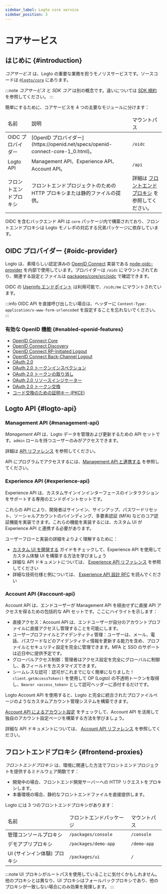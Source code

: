 ```yaml
---
sidebar_label: Logto core service
sidebar_position: 3
---
```


# コアサービス

## はじめに \{#introduction}

_コアサービス_ は、Logto の重要な業務を担うモノリスサービスです。ソースコードは [`@logto/core`](https://github.com/logto-io/logto/tree/master/packages/core) にあります。

:::note
_コアサービス_ と _SDK コア_ は別の概念です。違いについては [SDK 規約](/developers/sdk-conventions) を参照してください。
:::

簡単にするために、コアサービスを 4 つの主要なモジュールに分けます：

<table>
  <thead>
    <tr>
      <td>名前</td>
      <td>説明</td>
      <td>マウントパス</td>
    </tr>
  </thead>
  <tbody>
    <tr>
      <td>OIDC プロバイダー</td>
      <td> [OpenID プロバイダー](https://openid.net/specs/openid-connect-core-1_0.html)。</td>
      <td>
        <code>/oidc</code>
      </td>
    </tr>
    <tr>
      <td>Logto API</td>
      <td>Management API、Experience API、Account API。</td>
      <td>
        <code>/api</code>
      </td>
    </tr>
    <tr>
      <td>フロントエンドプロキシ</td>
      <td>フロントエンドプロジェクトのための HTTP プロキシまたは静的ファイルの提供。</td>
      <td>
        詳細は <a href="#frontend-proxies">フロントエンドプロキシ</a> を参照してください。
      </td>
    </tr>
  </tbody>
</table>

OIDC を含むバックエンド API は `core` パッケージ内で構築されており、フロントエンドプロキシは Logto モノレポの対応する兄弟パッケージに依存しています。

## OIDC プロバイダー \{#oidc-provider}

Logto は、素晴らしい認定済みの [OpenID Connect](https://openid.net/connect/) 実装である [node-oidc-provider](https://github.com/panva/node-oidc-provider) を内部で使用しています。プロバイダーは `/oidc` にマウントされており、関連する設定とファイルは [packages/core/src/oidc](https://github.com/logto-io/logto/tree/master/packages/core/src/oidc) で確認できます。

OIDC の [Userinfo エンドポイント](https://openid.net/specs/openid-connect-core-1_0.html#UserInfo) は利用可能で、`/oidc/me` にマウントされています。

:::info
OIDC API を直接呼び出したい場合は、ヘッダーに `Content-Type: application/x-www-form-urlencoded` を設定することを忘れないでください。
:::

### 有効な OpenID 機能 \{#enabled-openid-features}

- [OpenID Connect Core](https://openid.net/specs/openid-connect-core-1_0.html)
- [OpenID Connect Discovery](https://openid.net/specs/openid-connect-discovery-1_0.html)
- [OpenID Connect RP-Initiated Logout](https://openid.net/specs/openid-connect-rpinitiated-1_0.html)
- [OpenID Connect Back-Channel Logout](https://openid.net/specs/openid-connect-backchannel-1_0-final.html)
- [OAuth 2.0](https://www.rfc-editor.org/rfc/rfc6749.html)
- [OAuth 2.0 トークンインスペクション](https://www.rfc-editor.org/rfc/rfc7662.html)
- [OAuth 2.0 トークンの取り消し](https://www.rfc-editor.org/rfc/rfc7009.html)
- [OAuth 2.0 リソースインジケーター](https://www.rfc-editor.org/rfc/rfc8707.html)
- [OAuth 2.0 トークン交換](https://datatracker.ietf.org/doc/html/rfc8693.html)
- [コード交換のための証明キー (PKCE)](https://www.rfc-editor.org/rfc/rfc7636.html)

## Logto API \{#logto-api}

### Management API \{#management-api}

_Management API_ は、Logto データを管理および更新するための API セットです。`admin` ロールを持つユーザーのみがアクセスできます。

詳細は [API リファレンス](https://openapi.logto.io) を参照してください。

API にプログラムでアクセスするには、[Management API と連携する](/integrate-logto/interact-with-management-api) を参照してください。

### Experience API \{#experience-api}

Experience API は、カスタムサインインインターフェースのインタラクションをサポートする専用のエンドポイントセットです。

これらの API により、開発者はサインイン、サインアップ、パスワードリセット、ソーシャルアカウントのバインディング、多要素認証 (MFA) などのコア認証機能を実装できます。これらの機能を実装するには、カスタム UI が Experience API と連携する必要があります。

ユーザーフローと実装の詳細をよりよく理解するために：

- [カスタム UI を開発する](/customization/bring-your-ui/#develop-your-custom-ui) ガイドをチェックして、Experience API を使用してカスタム体験 UI を構築する方法を学びましょう
- 詳細な API ドキュメントについては、 [Experience API リファレンス](https://openapi.logto.io/group/endpoint-experience) を参照してください
- 詳細な技術仕様と例については、 [Experience API 設計 RFC](https://github.com/logto-io/rfcs/blob/master/draft/0004-experience-api.md) を読んでください

### Account API \{#account-api}

Account API は、エンドユーザーが Management API を経由せずに直接 API アクセスを得るための包括的な API セットです。ここにハイライトを示します：

- 直接アクセス：Account API は、エンドユーザーが自分のアカウントプロファイルに直接アクセスし管理することを可能にします。
- ユーザープロファイルとアイデンティティ管理：ユーザーは、メール、電話、パスワードなどのアイデンティティ情報を更新する能力を含め、プロファイルとセキュリティ設定を完全に管理できます。MFA と SSO のサポートは近日中に提供予定です。
- グローバルアクセス制御：管理者はアクセス設定を完全にグローバルに制御し、各フィールドをカスタマイズできます。
- シームレスな認可：認可がこれまでになく簡単になりました！`client.getAccessToken()` を使用して OP (Logto) の不透明トークンを取得し、`Bearer <access_token>` として認可ヘッダーに添付するだけです。

Logto Account API を使用すると、Logto と完全に統合されたプロファイルページのようなカスタムアカウント管理システムを構築できます。

[Account API によるアカウント設定](/end-user-flows/account-settings/by-account-api) をチェックして、Account API を活用して独自のアカウント設定ページを構築する方法を学びましょう。

詳細な API ドキュメントについては、 [Account API リファレンス](https://openapi.logto.io/group/endpoint-my-account) を参照してください。

## フロントエンドプロキシ \{#frontend-proxies}

_フロントエンドプロキシ_ は、環境に関連した方法でフロントエンドプロジェクトを提供するミドルウェア関数です：

- 開発中の場合、フロントエンド開発サーバーへの HTTP リクエストをプロキシします。
- 本番環境の場合、静的なフロントエンドファイルを直接提供します。

Logto には 3 つのフロントエンドプロキシがあります：

<table>
  <thead>
    <tr>
      <td>名前</td>
      <td>フロントエンドパッケージ</td>
      <td>マウントパス</td>
    </tr>
  </thead>
  <tbody>
    <tr>
      <td>管理コンソールプロキシ</td>
      <td>
        <code>/packages/console</code>
      </td>
      <td>
        <code>/console</code>
      </td>
    </tr>
    <tr>
      <td>デモアプリプロキシ</td>
      <td>
        <code>/packages/demo-app</code>
      </td>
      <td>
        <code>/demo-app</code>
      </td>
    </tr>
    <tr>
      <td>UI (サインイン体験) プロキシ</td>
      <td>
        <code>/packages/ui</code>
      </td>
      <td>
        <code>/</code>
      </td>
    </tr>
  </tbody>
</table>

:::note
UI プロキシがルートパスを使用していることに気付くかもしれません。他のプロキシとは異なり、UI プロキシはフォールバックプロキシであり、他のプロキシが一致しない場合にのみ効果を発揮します。
:::
